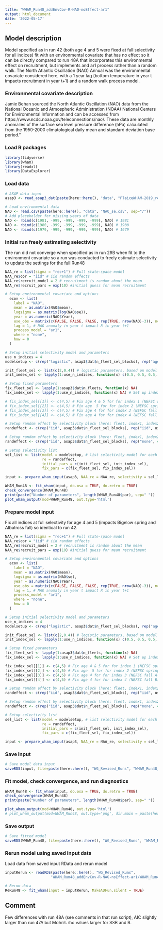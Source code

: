 ```yaml
---
title: "WHAM_Run48_addEnvCov-R-NAO-noEffect-ar1"
output: html_document
date: '2022-05-17'
---
```


## Model description
Model specified as in run 42 (both age 4 and 5 were fixed at full selectivity for all indices) fit with an environmental covariate that has no effect so it can be directly compared to run 48A that incorporates this environmental effect on recruitment, but implements and ar1 process rather than a random walk. The North Atlantic Oscillation (NAO) Annual was the environmental covariate considered here, with a 1 year lag (bottom temperature in year t impacts recruitment in year t+1) and a random walk process model.


### Environmental covariate description
Jamie Behan sourced the North Atlantic Oscillation (NAO) data from the National Oceanic and Atmospheric Administration (NOAA) National Centers for Environmental Information and can be accessed from https://www.ncdc.noaa.gov/teleconnections/nao/. These data are monthly anomalies of the surface sea level pressure difference (hPa) calculated from the 1950-2000 climatological daily mean and standard deviation base period.”

### Load R packages
```r
library(tidyverse)
library(wham)
library(readxl)
library(DataExplorer)
```

### Load data
```r
# ASAP data input
asap3 <- read_asap3_dat(paste(here::here(), "data", "PlaiceWHAM-2019_revised_NEFSC-LW-WAA_splitNEFSC-BigUnit.DAT", sep="/"))

# Load environmental data 
NAO <- read.csv(paste(here::here(), "data", "NAO_se.csv", sep="/"))
# Add placeholder for missing years of data
NAO <- rbind(c(1981, -999, -999, -999, -999), NAO) # 1981
NAO <- rbind(c(1980, -999, -999, -999, -999), NAO) # 1980
NAO <- rbind(c(1979, -999, -999, -999, -999), NAO) # 1979
```

### Initial run freely estimating selectivity
The run did not converge when specified as in run 29B when fit to the environment covariate so a run was conducted to freely estimate selectivity to update the settings for the full Run48
```r
NAA_re = list(sigma = "rec+1") # Full state-space model
NAA_re$cor = "iid" # iid random effects
NAA_re$recruit_model = 2 # recruitment is random about the mean
NAA_re$recruit_pars = exp(10) #initial guess for mean recruitment

# Setup environmental covariate and options
  ecov <- list(
    label = "NAO",
    mean = as.matrix(NAO$mean),
    logsigma = as.matrix(log(NAO$se)),
    year = as.numeric(NAO$Year),
    use_obs = matrix(c(FALSE, FALSE, FALSE, rep(TRUE, nrow(NAO)-3)), ncol = 1, nrow=nrow(NAO)), # use all obs except the first 3 (no data 1979, 1980, 1981 not full year of data in 1981) 
    lag = 1, # NAO anomaly in year t impact R in year t+1
    process_model = "ar1",
    where = "none", 
    how = 0 
  )

# Setup initial selectivity model and parameters
use_n_indices = 4
modelsetup <- c(rep("logistic", asap3$dat$n_fleet_sel_blocks), rep("age-specific", use_n_indices))

init_fleet_sel <- list(c(2,0.4)) # logistic parameters, based on model type
init_index_sel <- lapply(1:use_n_indices, function(x) c(0.5, 0.5, 0.5, 1, 1, 0.5, 0.5, 0.5, 0.5, 0.5, 0.5))

# Setup fixed parameters
fix_fleet_sel <- lapply(1:asap3$dat$n_fleets, function(x) NA) 
fix_index_sel <- lapply(1:use_n_indices, function(x) NA) # Set up index object

# fix_index_sel[[1]] <- c(4,5) # Fix age 4 & 5 for for index 1 (NEFSC spring Albatross)
# fix_index_sel[[2]] <- c(4,5) # Fix age  5 for for index 2 (NEFSC spring Bigelow)
# fix_index_sel[[3]] <- c(4,5) # Fix age 4 for for index 3 (NEFSC fall Albatross)
# fix_index_sel[[4]] <- c(4,5) # Fix age 4 for for index 4 (NEFSC fall Bigelow)

# Setup random effect by selectivity block (here: fleet, index1, index2)
randeffect <- c(rep("iid", asap3$dat$n_fleet_sel_blocks), rep("iid", use_n_indices))

# Setup random effect by selectivity block (here: fleet, index1, index2, index3, index4)
randeffect <- c(rep("iid", asap3$dat$n_fleet_sel_blocks), rep("none", 4)) # Don't include selectivity random effects for any surveys 

# Setup selectivity list
sel_list <- list(model = modelsetup, # list selectivity model for each fleet and index
                 re = randeffect,
                 initial_pars = c(init_fleet_sel, init_index_sel),
                 fix_pars = c(fix_fleet_sel, fix_index_sel))

input <- prepare_wham_input(asap3, NAA_re = NAA_re, selectivity = sel_list, ecov=ecov, model_name = "WHAM_Run48") 

WHAM_Run48 <- fit_wham(input, do.osa = TRUE, do.retro = TRUE) 
check_convergence(WHAM_Run48)
print(paste("Number of parameters", length(WHAM_Run48$par), sep=" "))
plot_wham_output(mod=WHAM_Run48, out.type='html')
```

### Prepare model input
Fix all indices at full selectivity for age 4 and 5 (impacts Bigelow spring and Albatross fall) so identical to run 42.
```r
NAA_re = list(sigma = "rec+1") # Full state-space model
NAA_re$cor = "iid" # iid random effects
NAA_re$recruit_model = 2 # recruitment is random about the mean
NAA_re$recruit_pars = exp(10) #initial guess for mean recruitment

# Setup environmental covariate and options
  ecov <- list(
    label = "NAO",
    mean = as.matrix(NAO$mean),
    logsigma = as.matrix(NAO$se),
    year = as.numeric(NAO$Year),
    use_obs = matrix(c(FALSE, FALSE, FALSE, rep(TRUE, nrow(NAO)-3)), ncol = 1, nrow=nrow(NAO)), # use all obs except the first 3 (no data 1979, 1980, 1981 not full year of data in 1981) 
    lag = 1, # NAO anomaly in year t impact R in year t+1
    process_model = "ar1",
    where = "none", 
    how = 0 
  )

# Setup initial selectivity model and parameters
use_n_indices = 4
modelsetup <- c(rep("logistic", asap3$dat$n_fleet_sel_blocks), rep("age-specific", use_n_indices))

init_fleet_sel <- list(c(2,0.4)) # logistic parameters, based on model type
init_index_sel <- lapply(1:use_n_indices, function(x) c(0.5, 0.5, 0.5, 1, 1, 0.5, 0.5, 0.5, 0.5, 0.5, 0.5))

# Setup fixed parameters
fix_fleet_sel <- lapply(1:asap3$dat$n_fleets, function(x) NA) 
fix_index_sel <- lapply(1:use_n_indices, function(x) NA) # Set up index object

fix_index_sel[[1]] <- c(4,5) # Fix age 4 & 5 for for index 1 (NEFSC spring Albatross)
fix_index_sel[[2]] <- c(4,5) # Fix age  5 for for index 2 (NEFSC spring Bigelow)
fix_index_sel[[3]] <- c(4,5) # Fix age 4 for for index 3 (NEFSC fall Albatross)
fix_index_sel[[4]] <- c(4,5) # Fix age 4 for for index 4 (NEFSC fall Bigelow)

# Setup random effect by selectivity block (here: fleet, index1, index2)
randeffect <- c(rep("iid", asap3$dat$n_fleet_sel_blocks), rep("iid", use_n_indices))

# Setup random effect by selectivity block (here: fleet, index1, index2, index3, index4)
randeffect <- c(rep("iid", asap3$dat$n_fleet_sel_blocks), rep("none", 4)) # Don't include selectivity random effects for any surveys 

# Setup selectivity list
sel_list <- list(model = modelsetup, # list selectivity model for each fleet and index
                 re = randeffect,
                 initial_pars = c(init_fleet_sel, init_index_sel),
                 fix_pars = c(fix_fleet_sel, fix_index_sel))

input <- prepare_wham_input(asap3, NAA_re = NAA_re, selectivity = sel_list, ecov=ecov, model_name = "WHAM_Run48") 
```

### Save input
```r
# Save model data input
saveRDS(input, file=paste(here::here(), "WG_Revised_Runs", "WHAM_Run48_addEnvCov-R-NAO-noEffect-ar1", "WHAM_Run48_input.rds", sep="/"))
```

### Fit model, check convergence, and run diagnostics
```r
WHAM_Run48 <- fit_wham(input, do.osa = TRUE, do.retro = TRUE) 
check_convergence(WHAM_Run48)
print(paste("Number of parameters", length(WHAM_Run48$par), sep=" "))

plot_wham_output(mod=WHAM_Run48, out.type='html')
# plot_wham_output(mod=WHAM_Run48, out.type='png', dir.main = paste(here::here(), "WHAM_Run48", sep="/"))
```

### Save output
```r
# Save fitted model
saveRDS(WHAM_Run48, file=paste(here::here(), "WG_Revised_Runs", "WHAM_Run48_addEnvCov-R-NAO-noEffect-ar1", "WHAM_Run48_model.rds", sep="/"))
```

### Rerun model using saved input data
Load data from saved input RData and rerun model
```r
inputRerun <- readRDS(paste(here::here(), "WG_Revised_Runs",
                     "WHAM_Run48_addEnvCov-R-NAO-noEffect-ar1/WHAM_Run48_input.rds", sep="/"))

# Rerun data
ReRun48 <- fit_wham(input = inputRerun, MakeADFun.silent = TRUE)
```

## Comment
Few differences with run 48A (see comments in that run script), AIC slightly larger than run 47A but Mohn's rho values larger for SSB and R. 